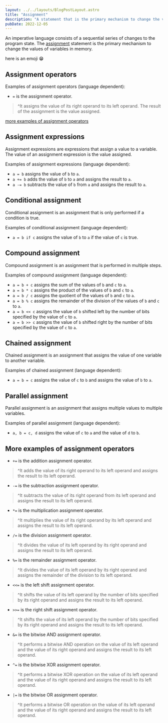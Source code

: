 ```yaml
---
layout: ../../layouts/BlogPostLayout.astro
title: "Assignment"
description: "A statement that is the primary mechanism to change the values of variables in memory"
pubDate: 2022-12-05
---
```


An imperative language consists of a sequential series of changes to the program state. The [assignment](<https://en.wikipedia.org/wiki/Assignment_(computer_science)>) statement is the primary mechanism to change the values of variables in memory.

here is an emoji 😁
## Assignment operators

Examples of assignment operators (language dependent):

- `=` is the assignment operator. 
>^It assigns the value of its right operand to its left operand. The result of the assignment is the value assigned.

[more examples of assignment operators](#more-examples-of-assignment-operators)

## Assignment expressions

Assignment expressions are expressions that assign a value to a variable. The value of an assignment expression is the value assigned.

Examples of assignment expressions (language dependent):

- `a = b` assigns the value of `b` to `a`.
- `a += b` adds the value of `b` to `a` and assigns the result to `a`.
- `a -= b` subtracts the value of `b` from `a` and assigns the result to `a`.

## Conditional assignment

Conditional assignment is an assignment that is only performed if a condition is true.

Examples of conditional assignment (language dependent):

- `a = b if c` assigns the value of `b` to `a` if the value of `c` is true.

## Compound assignment

Compound assignment is an assignment that is performed in multiple steps.

Examples of compound assignment (language dependent):

- `a = b + c` assigns the sum of the values of `b` and `c` to `a`.
- `a = b * c` assigns the product of the values of `b` and `c` to `a`.
- `a = b / c` assigns the quotient of the values of `b` and `c` to `a`.
- `a = b % c` assigns the remainder of the division of the values of `b` and `c` to `a`.
- `a = b << c` assigns the value of `b` shifted left by the number of bits specified by the value of `c` to `a`.
- `a = b >> c` assigns the value of `b` shifted right by the number of bits specified by the value of `c` to `a`.

## Chained assignment

Chained assignment is an assignment that assigns the value of one variable to another variable.

Examples of chained assignment (language dependent):

- `a = b = c` assigns the value of `c` to `b` and assigns the value of `b` to `a`.

## Parallel assignment

Parallel assignment is an assignment that assigns multiple values to multiple variables.

Examples of parallel assignment (language dependent):

- `a, b = c, d` assigns the value of `c` to `a` and the value of `d` to `b`.

## More examples of assignment operators

- `+=` is the addition assignment operator. 
>^It adds the value of its right operand to its left operand and assigns the result to its left operand.
- `-=` is the subtraction assignment operator. 
>^It subtracts the value of its right operand from its left operand and assigns the result to its left operand.
- `*=` is the multiplication assignment operator. 
>^It multiplies the value of its right operand by its left operand and assigns the result to its left operand.
- `/=` is the division assignment operator. 
>^It divides the value of its left operand by its right operand and assigns the result to its left operand.
- `%=` is the remainder assignment operator. 
>^It divides the value of its left operand by its right operand and assigns the remainder of the division to its left operand.
- `<<=` is the left shift assignment operator. 
>^It shifts the value of its left operand by the number of bits specified by its right operand and assigns the result to its left operand.
- `>>=` is the right shift assignment operator. 
>^It shifts the value of its left operand by the number of bits specified by its right operand and assigns the result to its left operand.
- `&=` is the bitwise AND assignment operator. 
>^It performs a bitwise AND operation on the value of its left operand and the value of its right operand and assigns the result to its left operand.
- `^=` is the bitwise XOR assignment operator. 
>^It performs a bitwise XOR operation on the value of its left operand and the value of its right operand and assigns the result to its left operand.
- `|=` is the bitwise OR assignment operator. 
>^It performs a bitwise OR operation on the value of its left operand and the value of its right operand and assigns the result to its left operand.